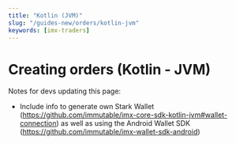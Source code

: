 ```yaml
---
title: "Kotlin (JVM)"
slug: "/guides-new/orders/kotlin-jvm"
keywords: [imx-traders]
---
```


# Creating orders (Kotlin - JVM)

Notes for devs updating this page:
* Include info to generate own Stark Wallet (https://github.com/immutable/imx-core-sdk-kotlin-jvm#wallet-connection) as well as using the Android Wallet SDK (https://github.com/immutable/imx-wallet-sdk-android)